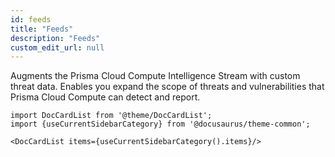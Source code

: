```yaml
---
id: feeds
title: "Feeds"
description: "Feeds"
custom_edit_url: null
---
```




Augments the Prisma Cloud Compute Intelligence Stream with custom threat data.
Enables you expand the scope of threats and vulnerabilities that Prisma Cloud Compute can detect and report.



```mdx-code-block
import DocCardList from '@theme/DocCardList';
import {useCurrentSidebarCategory} from '@docusaurus/theme-common';

<DocCardList items={useCurrentSidebarCategory().items}/>
```
      